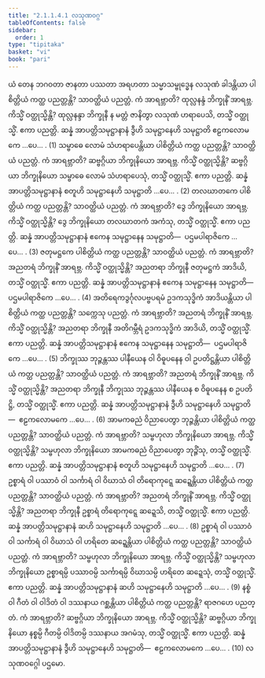 ```yaml
---
title: "2.1.1.4.1 လသုဏဝဂ္ဂ"
tableOfContents: false
sidebar:
  order: 1
type: "tipitaka"
basket: "vi"
book: "pari"
---
```



<DynamicBreadcrumb />

<Division number="218" book="pari" e="ch" v="5" p="105">

<Paragraph number="718" book="pari">
ယံ တေန ဘဂဝတာ ဇာနတာ ပဿတာ အရဟတာ သမ္မာသမ္ဗုဒ္ဓေန လသုဏံ ခါဒန္တိယာ ပါစိတ္တိယံ ကတ္ထ ပညတ္တန္တိ? သာဝတ္ထိယံ ပညတ္တံ. ကံ အာရဗ္ဘာတိ? ထုလ္လနန္ဒံ ဘိက္ခုနိံ အာရဗ္ဘ. ကိသ္မိံ ဝတ္ထုသ္မိန္တိ? ထုလ္လနန္ဒာ ဘိက္ခုနီ န မတ္တံ ဇာနိတွာ လသုဏံ ဟရာပေသိ, တသ္မိံ ဝတ္ထုသ္မိံ. ဧကာ ပညတ္တိ. ဆန္နံ အာပတ္တိသမုဋ္ဌာနာနံ ဒွီဟိ သမုဋ္ဌာနေဟိ သမုဋ္ဌာတိ ဧဠကလောမကေ …ပေ… . (1)
</Paragraph>

<Paragraph number="719" book="pari">
သမ္ဗာဓေ လောမံ သံဟရာပေန္တိယာ ပါစိတ္တိယံ ကတ္ထ ပညတ္တန္တိ? သာဝတ္ထိယံ ပညတ္တံ. ကံ အာရဗ္ဘာတိ? ဆဗ္ဗဂ္ဂိယာ ဘိက္ခုနိယော အာရဗ္ဘ. ကိသ္မိံ ဝတ္ထုသ္မိန္တိ? ဆဗ္ဗဂ္ဂိယာ ဘိက္ခုနိယော သမ္ဗာဓေ လောမံ သံဟရာပေသုံ, တသ္မိံ ဝတ္ထုသ္မိံ. ဧကာ ပညတ္တိ. ဆန္နံ အာပတ္တိသမုဋ္ဌာနာနံ စတူဟိ သမုဋ္ဌာနေဟိ သမုဋ္ဌာတိ …ပေ… . (2)
</Paragraph>

<Paragraph number="720" book="pari">
တလဃာတကေ ပါစိတ္တိယံ ကတ္ထ ပညတ္တန္တိ? သာဝတ္ထိယံ ပညတ္တံ. ကံ အာရဗ္ဘာတိ? ဒွေ ဘိက္ခုနိယော အာရဗ္ဘ. ကိသ္မိံ ဝတ္ထုသ္မိန္တိ? ဒွေ ဘိက္ခုနိယော တလဃာတကံ အကံသု, တသ္မိံ ဝတ္ထုသ္မိံ. ဧကာ ပညတ္တိ. ဆန္နံ အာပတ္တိသမုဋ္ဌာနာနံ ဧကေန သမုဋ္ဌာနေန သမုဋ္ဌာတိ—  ပဌမပါရာဇိကေ …ပေ… . (3)
</Paragraph>

<Paragraph number="721" book="pari">
ဇတုမဋ္ဌကေ ပါစိတ္တိယံ ကတ္ထ ပညတ္တန္တိ? သာဝတ္ထိယံ ပညတ္တံ. ကံ အာရဗ္ဘာတိ? အညတရံ ဘိက္ခုနိံ အာရဗ္ဘ. ကိသ္မိံ ဝတ္ထုသ္မိန္တိ? အညတရာ ဘိက္ခုနီ ဇတုမဋ္ဌကံ အာဒိယိ, တသ္မိံ ဝတ္ထုသ္မိံ. ဧကာ ပညတ္တိ. ဆန္နံ အာပတ္တိသမုဋ္ဌာနာနံ ဧကေန သမုဋ္ဌာနေန သမုဋ္ဌာတိ—  ပဌမပါရာဇိကေ …ပေ… . (4)
</Paragraph>

<Paragraph number="722" book="pari">
အတိရေကဒွင်္ဂုလပဗ္ဗပရမံ ဥဒကသုဒ္ဓိကံ အာဒိယန္တိယာ ပါစိတ္တိယံ ကတ္ထ ပညတ္တန္တိ? သက္ကေသု ပညတ္တံ. ကံ အာရဗ္ဘာတိ? အညတရံ ဘိက္ခုနိံ အာရဗ္ဘ. ကိသ္မိံ ဝတ္ထုသ္မိန္တိ? အညတရာ ဘိက္ခုနီ အတိဂမ္ဘီရံ ဥဒကသုဒ္ဓိကံ အာဒိယိ, တသ္မိံ ဝတ္ထုသ္မိံ. ဧကာ ပညတ္တိ. ဆန္နံ အာပတ္တိသမုဋ္ဌာနာနံ ဧကေန သမုဋ္ဌာနေန သမုဋ္ဌာတိ—  ပဌမပါရာဇိကေ …ပေ… . (5)
</Paragraph>

<Paragraph number="723" book="pari">
ဘိက္ခုဿ ဘုဉ္ဇန္တဿ ပါနီယေန ဝါ ဝိဓူပနေန ဝါ ဥပတိဋ္ဌန္တိယာ ပါစိတ္တိယံ ကတ္ထ ပညတ္တန္တိ? သာဝတ္ထိယံ ပညတ္တံ. ကံ အာရဗ္ဘာတိ? အညတရံ ဘိက္ခုနိံ အာရဗ္ဘ. ကိသ္မိံ ဝတ္ထုသ္မိန္တိ? အညတရာ ဘိက္ခုနီ ဘိက္ခုဿ ဘုဉ္ဇန္တဿ ပါနီယေန စ ဝိဓူပနေန စ ဥပတိဋ္ဌိ, တသ္မိံ ဝတ္ထုသ္မိံ. ဧကာ ပညတ္တိ. ဆန္နံ အာပတ္တိသမုဋ္ဌာနာနံ ဒွီဟိ သမုဋ္ဌာနေဟိ သမုဋ္ဌာတိ—  ဧဠကလောမကေ …ပေ… . (6)
</Paragraph>

<Paragraph number="724" book="pari">
အာမကဓညံ ဝိညာပေတွာ ဘုဉ္ဇန္တိယာ ပါစိတ္တိယံ ကတ္ထ ပညတ္တန္တိ? သာဝတ္ထိယံ ပညတ္တံ. ကံ အာရဗ္ဘာတိ? သမ္ဗဟုလာ ဘိက္ခုနိယော အာရဗ္ဘ. ကိသ္မိံ ဝတ္ထုသ္မိန္တိ? သမ္ဗဟုလာ ဘိက္ခုနိယော အာမကဓညံ ဝိညာပေတွာ ဘုဉ္ဇိံသု, တသ္မိံ ဝတ္ထုသ္မိံ. ဧကာ ပညတ္တိ. ဆန္နံ အာပတ္တိသမုဋ္ဌာနာနံ စတူဟိ သမုဋ္ဌာနေဟိ သမုဋ္ဌာတိ …ပေ… . (7)
</Paragraph>

<Paragraph number="725" book="pari">
ဥစ္စာရံ ဝါ ပဿာဝံ ဝါ သင်္ကာရံ ဝါ ဝိဃာသံ ဝါ တိရောကုဋ္ဋေ ဆဍ္ဍေန္တိယာ ပါစိတ္တိယံ ကတ္ထ ပညတ္တန္တိ? သာဝတ္ထိယံ ပညတ္တံ. ကံ အာရဗ္ဘာတိ? အညတရံ ဘိက္ခုနိံ အာရဗ္ဘ. ကိသ္မိံ ဝတ္ထုသ္မိန္တိ? အညတရာ ဘိက္ခုနီ ဥစ္စာရံ တိရောကုဋ္ဋေ ဆဍ္ဍေသိ, တသ္မိံ ဝတ္ထုသ္မိံ. ဧကာ ပညတ္တိ. ဆန္နံ အာပတ္တိသမုဋ္ဌာနာနံ ဆဟိ သမုဋ္ဌာနေဟိ သမုဋ္ဌာတိ …ပေ… . (8)
</Paragraph>

<Paragraph number="726" book="pari">
ဥစ္စာရံ ဝါ ပဿာဝံ ဝါ သင်္ကာရံ ဝါ ဝိဃာသံ ဝါ ဟရိတေ ဆဍ္ဍေန္တိယာ ပါစိတ္တိယံ ကတ္ထ ပညတ္တန္တိ? သာဝတ္ထိယံ ပညတ္တံ. ကံ အာရဗ္ဘာတိ? သမ္ဗဟုလာ ဘိက္ခုနိယော အာရဗ္ဘ. ကိသ္မိံ ဝတ္ထုသ္မိန္တိ? သမ္ဗဟုလာ ဘိက္ခုနိယော ဥစ္စာရမ္ပိ ပဿာဝမ္ပိ သင်္ကာရမ္ပိ ဝိဃာသမ္ပိ ဟရိတေ ဆဍ္ဍေသုံ, တသ္မိံ ဝတ္ထုသ္မိံ. ဧကာ ပညတ္တိ. ဆန္နံ အာပတ္တိသမုဋ္ဌာနာနံ ဆဟိ သမုဋ္ဌာနေဟိ သမုဋ္ဌာတိ …ပေ… . (9)
</Paragraph>

<Paragraph number="727" book="pari">
နစ္စံ ဝါ ဂီတံ ဝါ ဝါဒိတံ ဝါ ဒဿနာယ ဂစ္ဆန္တိယာ ပါစိတ္တိယံ ကတ္ထ ပညတ္တန္တိ? ရာဇဂဟေ ပညတ္တံ. ကံ အာရဗ္ဘာတိ? ဆဗ္ဗဂ္ဂိယာ ဘိက္ခုနိယော အာရဗ္ဘ. ကိသ္မိံ ဝတ္ထုသ္မိန္တိ? ဆဗ္ဗဂ္ဂိယာ ဘိက္ခုနိယော နစ္စမ္ပိ ဂီတမ္ပိ ဝါဒိတမ္ပိ ဒဿနာယ အဂမံသု, တသ္မိံ ဝတ္ထုသ္မိံ. ဧကာ ပညတ္တိ. ဆန္နံ အာပတ္တိသမုဋ္ဌာနာနံ ဒွီဟိ သမုဋ္ဌာနေဟိ သမုဋ္ဌာတိ—  ဧဠကလောမကေ …ပေ… . (10)

</Paragraph>
</Division>

<Paragraph number="728" type="center" book="pari">
လသုဏဝဂ္ဂေါ ပဌမော.
</Paragraph>